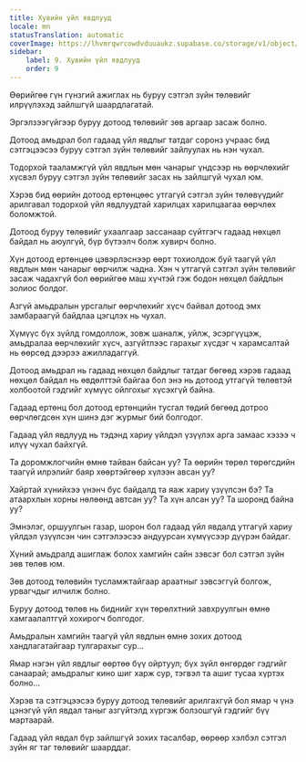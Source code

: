 ```yaml
---
title: Хувийн үйл явдлууд
locale: mn
statusTranslation: automatic
coverImage: https://lhvmrqwrcowdvduuaukz.supabase.co/storage/v1/object/public/strapi-uploads/small_cover-tratado-de-psicologia-revolucionaria.webp-5e15e1cec4e0ebebcde5d7fc7565d8fd.webp
sidebar:
    label: 9. Хувийн үйл явдлууд
    order: 9
---
```

Өөрийгөө гүн гүнзгий ажиглах нь буруу сэтгэл зүйн төлөвийг илрүүлэхэд зайлшгүй шаардлагатай.

Эргэлзээгүйгээр буруу дотоод төлөвийг зөв аргаар засаж болно.

Дотоод амьдрал бол гадаад үйл явдлыг татдаг соронз учраас бид сэтгэцээсээ буруу сэтгэл зүйн төлөвийг зайлуулах нь нэн чухал.

Тодорхой тааламжгүй үйл явдлын мөн чанарыг үндсээр нь өөрчлөхийг хүсвэл буруу сэтгэл зүйн төлөвийг засах нь зайлшгүй чухал юм.

Хэрэв бид өөрийн дотоод ертөнцөөс утгагүй сэтгэл зүйн төлөвүүдийг арилгавал тодорхой үйл явдлуудтай харилцах харилцаагаа өөрчлөх боломжтой.

Дотоод буруу төлөвийг ухаалгаар зассанаар сүйтгэгч гадаад нөхцөл байдал нь аюулгүй, бүр бүтээлч болж хувирч болно.

Хүн дотоод ертөнцөө цэвэрлэснээр өөрт тохиолдож буй таагүй үйл явдлын мөн чанарыг өөрчилж чадна. Хэн ч утгагүй сэтгэл зүйн төлөвийг засаж чадахгүй бол өөрийгөө маш хүчтэй гэж бодон нөхцөл байдлын золиос болдог.

Азгүй амьдралын урсгалыг өөрчлөхийг хүсч байвал дотоод эмх замбараагүй байдлаа цэгцлэх нь чухал.

Хүмүүс бүх зүйлд гомдоллож, зовж шаналж, уйлж, эсэргүүцэж, амьдралаа өөрчлөхийг хүсч, азгүйтлээс гарахыг хүсдэг ч харамсалтай нь өөрсөд дээрээ ажилладаггүй.

Дотоод амьдрал нь гадаад нөхцөл байдлыг татдаг бөгөөд хэрэв гадаад нөхцөл байдал нь өвдөлттэй байгаа бол энэ нь дотоод утгагүй төлөвтэй холбоотой гэдгийг хүмүүс ойлгохыг хүсэхгүй байна.

Гадаад ертөнц бол дотоод ертөнцийн тусгал төдий бөгөөд дотроо өөрчлөгдсөн хүн шинэ дэг журмыг бий болгодог.

Гадаад үйл явдлууд нь тэдэнд хариу үйлдэл үзүүлэх арга замаас хэзээ ч илүү чухал байхгүй.

Та доромжлогчийн өмнө тайван байсан уу? Та өөрийн төрөл төрөгсдийн таагүй илрэлийг баяр хөөртэйгөөр хүлээн авсан уу?

Хайртай хүнийхээ үнэнч бус байдалд та яаж хариу үзүүлсэн бэ? Та атаархлын хорны нөлөөнд автсан уу? Та хүн алсан уу? Та шоронд байна уу?

Эмнэлэг, оршуулгын газар, шорон бол гадаад үйл явдалд утгагүй хариу үйлдэл үзүүлсэн чин сэтгэлээсээ андуурсан хүмүүсээр дүүрэн байдаг.

Хүний амьдралд ашиглаж болох хамгийн сайн зэвсэг бол сэтгэл зүйн зөв төлөв юм.

Зөв дотоод төлөвийн тусламжтайгаар араатныг зэвсэггүй болгож, урвагчдыг илчилж болно.

Буруу дотоод төлөв нь биднийг хүн төрөлхтний завхруулгын өмнө хамгаалалтгүй хохирогч болгодог.

Амьдралын хамгийн таагүй үйл явдлын өмнө зохих дотоод хандлагатайгаар тулгарахыг сур...

Ямар нэгэн үйл явдлыг өөртөө бүү ойртуул; бүх зүйл өнгөрдөг гэдгийг санаарай; амьдралыг кино шиг харж сур, тэгвэл та ашиг тусаа хүртэх болно...

Хэрэв та сэтгэцээсээ буруу дотоод төлөвийг арилгахгүй бол ямар ч үнэ цэнэгүй үйл явдал таныг азгүйтэлд хүргэж болзошгүй гэдгийг бүү мартаарай.

Гадаад үйл явдал бүр зайлшгүй зохих тасалбар, өөрөөр хэлбэл сэтгэл зүйн яг таг төлөвийг шаарддаг.

